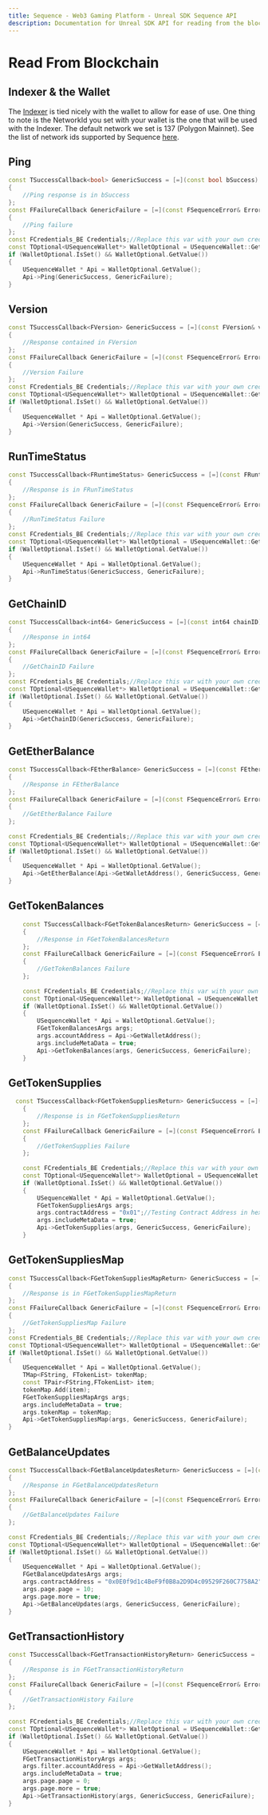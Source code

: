 ```yaml
---
title: Sequence - Web3 Gaming Platform - Unreal SDK Sequence API
description: Documentation for Unreal SDK API for reading from the blockchain with the Sequence infrastructure stack for web3 gaming.
---
```


# Read From Blockchain

## Indexer & the Wallet

The [Indexer](/api/indexer/overview) is tied nicely with the wallet to allow for ease of use. One thing to note is the NetworkId you set with your wallet is the one that will be used with the Indexer. The default network we set is 137 (Polygon Mainnet). See the list of network ids supported by Sequence [here](https://status.sequence.info/).

## Ping

```cpp
const TSuccessCallback<bool> GenericSuccess = [=](const bool bSuccess)
{
	//Ping response is in bSuccess
};
const FFailureCallback GenericFailure = [=](const FSequenceError& Error)
{
	//Ping failure
};
const FCredentials_BE Credentials;//Replace this var with your own credentials however you choose to get them
const TOptional<USequenceWallet*> WalletOptional = USequenceWallet::Get(Credentials);
if (WalletOptional.IsSet() && WalletOptional.GetValue())
{
	USequenceWallet * Api = WalletOptional.GetValue();
	Api->Ping(GenericSuccess, GenericFailure);
}
```

## Version

```cpp
const TSuccessCallback<FVersion> GenericSuccess = [=](const FVersion& version)
{
	//Response contained in FVersion
};
const FFailureCallback GenericFailure = [=](const FSequenceError& Error)
{
	//Version Failure
};
const FCredentials_BE Credentials;//Replace this var with your own credentials however you choose to get them
const TOptional<USequenceWallet*> WalletOptional = USequenceWallet::Get(Credentials);
if (WalletOptional.IsSet() && WalletOptional.GetValue())
{
	USequenceWallet * Api = WalletOptional.GetValue();
	Api->Version(GenericSuccess, GenericFailure);
}
```

## RunTimeStatus

```cpp
const TSuccessCallback<FRuntimeStatus> GenericSuccess = [=](const FRuntimeStatus& runTimeStatus)
{
	//Response is in FRunTimeStatus
};
const FFailureCallback GenericFailure = [=](const FSequenceError& Error)
{
	//RunTimeStatus Failure
};
const FCredentials_BE Credentials;//Replace this var with your own credentials however you choose to get them
const TOptional<USequenceWallet*> WalletOptional = USequenceWallet::Get(Credentials);
if (WalletOptional.IsSet() && WalletOptional.GetValue())
{
	USequenceWallet * Api = WalletOptional.GetValue();
	Api->RunTimeStatus(GenericSuccess, GenericFailure);
}
```

## GetChainID

```cpp
const TSuccessCallback<int64> GenericSuccess = [=](const int64 chainID)
{
	//Response in int64
};
const FFailureCallback GenericFailure = [=](const FSequenceError& Error)
{
	//GetChainID Failure
};
const FCredentials_BE Credentials;//Replace this var with your own credentials however you choose to get them
const TOptional<USequenceWallet*> WalletOptional = USequenceWallet::Get(Credentials);
if (WalletOptional.IsSet() && WalletOptional.GetValue())
{
	USequenceWallet * Api = WalletOptional.GetValue();
	Api->GetChainID(GenericSuccess, GenericFailure);
}
```

## GetEtherBalance

```cpp
const TSuccessCallback<FEtherBalance> GenericSuccess = [=](const FEtherBalance& etherBalance)
{
	//Response in FEtherBalance
};
const FFailureCallback GenericFailure = [=](const FSequenceError& Error)
{
	//GetEtherBalance Failure
};
	
const FCredentials_BE Credentials;//Replace this var with your own credentials however you choose to get them
const TOptional<USequenceWallet*> WalletOptional = USequenceWallet::Get(Credentials);
if (WalletOptional.IsSet() && WalletOptional.GetValue())
{
	USequenceWallet * Api = WalletOptional.GetValue();
	Api->GetEtherBalance(Api->GetWalletAddress(), GenericSuccess, GenericFailure);
}
```

## GetTokenBalances

```cpp
	const TSuccessCallback<FGetTokenBalancesReturn> GenericSuccess = [=](const FGetTokenBalancesReturn& tokenBalances)
	{
		//Response in FGetTokenBalancesReturn
	};
	const FFailureCallback GenericFailure = [=](const FSequenceError& Error)
	{
		//GetTokenBalances Failure
	};
   
	const FCredentials_BE Credentials;//Replace this var with your own credentials however you choose to get them
	const TOptional<USequenceWallet*> WalletOptional = USequenceWallet::Get(Credentials);
	if (WalletOptional.IsSet() && WalletOptional.GetValue())
	{
		USequenceWallet * Api = WalletOptional.GetValue();
		FGetTokenBalancesArgs args;
		args.accountAddress = Api->GetWalletAddress();
		args.includeMetaData = true;
		Api->GetTokenBalances(args, GenericSuccess, GenericFailure);
	}
```

## GetTokenSupplies

```cpp  
  const TSuccessCallback<FGetTokenSuppliesReturn> GenericSuccess = [=](const FGetTokenSuppliesReturn& tokenSupplies)
	{
		//Response is in FGetTokenSuppliesReturn
	};
	const FFailureCallback GenericFailure = [=](const FSequenceError& Error)
	{
		//GetTokenSupplies Failure
	};
    
	const FCredentials_BE Credentials;//Replace this var with your own credentials however you choose to get them
	const TOptional<USequenceWallet*> WalletOptional = USequenceWallet::Get(Credentials);
	if (WalletOptional.IsSet() && WalletOptional.GetValue())
	{
		USequenceWallet * Api = WalletOptional.GetValue();
		FGetTokenSuppliesArgs args;
		args.contractAddress = "0x01";//Testing Contract Address in hex with leading 0x
		args.includeMetaData = true;
		Api->GetTokenSupplies(args, GenericSuccess, GenericFailure);
	}
```

## GetTokenSuppliesMap

```cpp  
const TSuccessCallback<FGetTokenSuppliesMapReturn> GenericSuccess = [=](const FGetTokenSuppliesMapReturn& tokenSuppliesMap)
{
	//Response is in FGetTokenSuppliesMapReturn
};
const FFailureCallback GenericFailure = [=](const FSequenceError& Error)
{
	//GetTokenSuppliesMap Failure
};
const FCredentials_BE Credentials;//Replace this var with your own credentials however you choose to get them
const TOptional<USequenceWallet*> WalletOptional = USequenceWallet::Get(Credentials);
if (WalletOptional.IsSet() && WalletOptional.GetValue())
{
	USequenceWallet * Api = WalletOptional.GetValue();    
	TMap<FString, FTokenList> tokenMap;
	const TPair<FString,FTokenList> item;
	tokenMap.Add(item);
	FGetTokenSuppliesMapArgs args;
	args.includeMetaData = true;
	args.tokenMap = tokenMap;
	Api->GetTokenSuppliesMap(args, GenericSuccess, GenericFailure);
}
```

## GetBalanceUpdates

```cpp
const TSuccessCallback<FGetBalanceUpdatesReturn> GenericSuccess = [=](const FGetBalanceUpdatesReturn& balanceUpdates)
{
	//Response in FGetBalanceUpdatesReturn
};
const FFailureCallback GenericFailure = [=](const FSequenceError& Error)
{
	//GetBalanceUpdates Failure
};
	
const FCredentials_BE Credentials;//Replace this var with your own credentials however you choose to get them
const TOptional<USequenceWallet*> WalletOptional = USequenceWallet::Get(Credentials);
if (WalletOptional.IsSet() && WalletOptional.GetValue())
{
	USequenceWallet * Api = WalletOptional.GetValue();
	FGetBalanceUpdatesArgs args;
	args.contractAddress = "0x0E0f9d1c4BeF9f0B8a2D9D4c09529F260C7758A2";
	args.page.page = 10;
	args.page.more = true;
	Api->GetBalanceUpdates(args, GenericSuccess, GenericFailure);
}
```

## GetTransactionHistory

```cpp
const TSuccessCallback<FGetTransactionHistoryReturn> GenericSuccess = [=](const FGetTransactionHistoryReturn& transactionHistory)
{
	//Response is in FGetTransactionHistoryReturn
};
const FFailureCallback GenericFailure = [=](const FSequenceError& Error)
{
	//GetTransactionHistory Failure
};
   
const FCredentials_BE Credentials;//Replace this var with your own credentials however you choose to get them
const TOptional<USequenceWallet*> WalletOptional = USequenceWallet::Get(Credentials);
if (WalletOptional.IsSet() && WalletOptional.GetValue())
{
	USequenceWallet * Api = WalletOptional.GetValue();
	FGetTransactionHistoryArgs args;
	args.filter.accountAddress = Api->GetWalletAddress();
	args.includeMetaData = true;
	args.page.page = 0;
	args.page.more = true;    
	Api->GetTransactionHistory(args, GenericSuccess, GenericFailure);
}
```